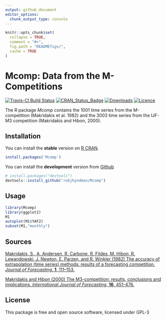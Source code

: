 ```yaml
---
output: github_document
editor_options: 
  chunk_output_type: console
---
```


<!-- README.md is generated from README.Rmd. Please edit that file -->

```r
knitr::opts_chunk$set(
  collapse = TRUE,
  comment = "#>",
  fig.path = "READMEfigs/",
  cache = TRUE
)
```

# Mcomp: Data from the M-Competitions

[![Travis-CI Build Status](https://travis-ci.org/robjhyndman/Mcomp.svg?branch=master)](https://travis-ci.org/robjhyndman/Mcomp)
[![CRAN_Status_Badge](http://www.r-pkg.org/badges/version/Mcomp)](https://cran.r-project.org/package=Mcomp)
[![Downloads](http://cranlogs.r-pkg.org/badges/Mcomp)](https://cran.r-project.org/package=Mcomp)
[![Licence](https://img.shields.io/badge/licence-GPL--3-blue.svg)](https://www.gnu.org/licenses/gpl-3.0.en.html)

The R package *Mcomp* contains the 1001 time series from the M-competition (Makridakis et al. 1982) and the 3003 time series from the IJF-M3 competition (Makridakis and Hibon, 2000).

## Installation

You can install the **stable** version on
[R CRAN](https://cran.r-project.org/package=Mcomp).

```r
install.packages('Mcomp')
```

You can install the **development** version from
[Github](https://github.com/robjhyndman/Mcomp)

```r
# install.packages("devtools")
devtools::install_github("robjhyndman/Mcomp")
```

## Usage

```r
library(Mcomp)
library(ggplot2)
M1
autoplot(M1$YAF2)
subset(M1,"monthly")
```

## Sources

[Makridakis, S., A. Andersen, R. Carbone, R. Fildes, M. Hibon, R. Lewandowski, J. Newton, E. Parzen, and R. Winkler (1982) The accuracy of extrapolation (time series) methods: results of a forecasting competition. *Journal of Forecasting*, **1**, 111--153.](http://doi.org/10.1002/for.3980010202)

[Makridakis and Hibon (2000) The M3-competition: results, conclusions and implications. *International Journal of Forecasting*, **16**, 451-476.](https://doi.org/10.1016/S0169-2070(00)00057-1)

## License

This package is free and open source software, licensed under GPL-3
